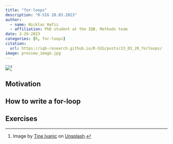 ```yaml
---
title: "for-loops"
description: "R-SIG 20.03.2023"
author: 
  - name: Nicklas Hafiz
  - affiliation: PhD student at the IQB, Methods team
date: 3-20-2023
categories: [R, for-loops]
citation: 
  url: https://iqb-research.github.io/R-SIG/posts/23_03_20_forloops/
image: preview_image.jpg
---
```


![](preview_image.jpg)[^1]

[^1]: Image by [Tine Ivanic](https://unsplash.com/de/@tine999?utm_source=unsplash&utm_medium=referral&utm_content=creditCopyText) on [Unsplash](https://unsplash.com/de/fotos/u2d0BPZFXOY?utm_source=unsplash&utm_medium=referral&utm_content=creditCopyText).

## Motivation

## How to write a for-loop

## Exercises
